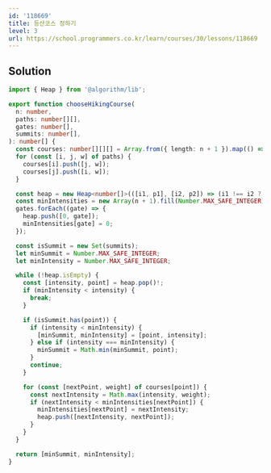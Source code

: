 ```yaml
---
id: '118669'
title: 등산코스 정하기
level: 3
url: https://school.programmers.co.kr/learn/courses/30/lessons/118669
---
```


## Solution

```typescript showLineNumbers
import { Heap } from '@algorithm/lib';

export function chooseHikingCourse(
  n: number,
  paths: number[][],
  gates: number[],
  summits: number[],
): number[] {
  const courses: number[][][] = Array.from({ length: n + 1 }).map(() => []);
  for (const [i, j, w] of paths) {
    courses[i].push([j, w]);
    courses[j].push([i, w]);
  }

  const heap = new Heap<number[]>(([i1, p1], [i2, p2]) => (i1 !== i2 ? i1 - i2 : p1 - p2));
  const minIntensities = new Array(n + 1).fill(Number.MAX_SAFE_INTEGER);
  gates.forEach((gate) => {
    heap.push([0, gate]);
    minIntensities[gate] = 0;
  });

  const isSummit = new Set(summits);
  let minSummit = Number.MAX_SAFE_INTEGER;
  let minIntensity = Number.MAX_SAFE_INTEGER;

  while (!heap.isEmpty) {
    const [intensity, point] = heap.pop()!;
    if (minIntensity < intensity) {
      break;
    }

    if (isSummit.has(point)) {
      if (intensity < minIntensity) {
        [minSummit, minIntensity] = [point, intensity];
      } else if (intensity === minIntensity) {
        minSummit = Math.min(minSummit, point);
      }
      continue;
    }

    for (const [nextPoint, weight] of courses[point]) {
      const nextIntensity = Math.max(intensity, weight);
      if (nextIntensity < minIntensities[nextPoint]) {
        minIntensities[nextPoint] = nextIntensity;
        heap.push([nextIntensity, nextPoint]);
      }
    }
  }

  return [minSummit, minIntensity];
}
```
